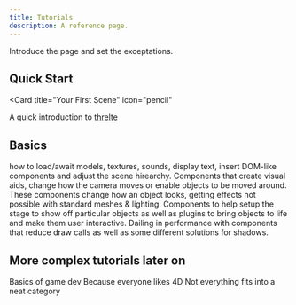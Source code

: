 ```yaml
---
title: Tutorials
description: A reference page.
---
```



Introduce the page and set the exceptations.

## Quick Start

<Card
  title="Your First Scene"
  icon="pencil"
>
  A quick introduction to [threlte](/tutorials/firstscene)
</Card>

## Basics

<CardGrid>
  <Card
    title="Shapes, Assets, Sound and Async"
    icon="pencil"
  >
    how to load/await models, textures, sounds, display text, insert DOM-like components and adjust
    the scene hirearchy.
  </Card>
  <Card
    title="Helpers, Visual guides and Controls"
    icon="add-document"
  >
    Components that create visual aids, change how the camera moves or enable objects to be moved
    around.
  </Card>
  <Card
    title="Visual Effects, Materials, Shaders and Post-Processing"
    icon="setting"
  >
    These components change how an object looks, getting effects not possible with standard meshes &
    lighting.
  </Card>
  <Card
    title="Transitions, Interactivity, Animation and Staging"
    icon="open-book"
  >
    Components to help setup the stage to show off particular objects as well as plugins to bring
    objects to life and make them user interactive.
  </Card>
  <Card
    title="Performance, Shadows and Rendering"
    icon="open-book"
  >
    Dailing in performance with components that reduce draw calls as well as some different
    solutions for shadows.
  </Card>
</CardGrid>

## More complex tutorials later on

<CardGrid stagger>
  <Card
    title="Make pacman"
    icon="add-document"
  >
    Basics of game dev
  </Card>
  <Card
    title="Visualizing quaternions"
    icon="setting"
  >
    Because everyone likes 4D
  </Card>
  <Card
    title="Misc"
    icon="open-book"
  >
    Not everything fits into a neat category
  </Card>
</CardGrid>
